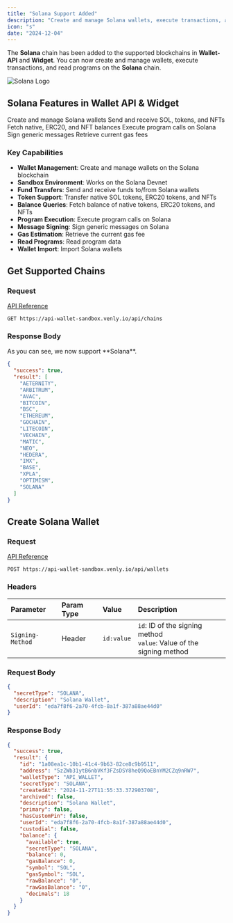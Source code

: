 ```yaml
---
title: "Solana Support Added"
description: "Create and manage Solana wallets, execute transactions, and interact with programs"
icon: "s"
date: "2024-12-04"
---
```


The **Solana** chain has been added to the supported blockchains in **Wallet-API** and **Widget**. You can now create and manage wallets, execute transactions, and read programs on the **Solana** chain.

<Frame>
  <img src="https://files.readme.io/86e1c26aaeded6ef928effea0d6a52ac7395acc296807a5fc47ac3bc707583e5-image.png" alt="Solana Logo" />
</Frame>

## Solana Features in Wallet API & Widget

<CardGroup cols={3}>
  <Card title="Create Wallets" icon="wallet">
    Create and manage Solana wallets
  </Card>
  
  <Card title="Transfers" icon="money-bill-transfer">
    Send and receive SOL, tokens, and NFTs
  </Card>
  
  <Card title="Balances" icon="scale-balanced">
    Fetch native, ERC20, and NFT balances
  </Card>
  
  <Card title="Program Calls" icon="code">
    Execute program calls on Solana
  </Card>
  
  <Card title="Sign Messages" icon="signature">
    Sign generic messages
  </Card>
  
  <Card title="Gas Fees" icon="gas-pump">
    Retrieve current gas fees
  </Card>
</CardGroup>

### Key Capabilities

- **Wallet Management**: Create and manage wallets on the Solana blockchain
- **Sandbox Environment**: Works on the Solana Devnet
- **Fund Transfers**: Send and receive funds to/from Solana wallets
- **Token Support**: Transfer native SOL tokens, ERC20 tokens, and NFTs
- **Balance Queries**: Fetch balance of native tokens, ERC20 tokens, and NFTs
- **Program Execution**: Execute program calls on Solana
- **Message Signing**: Sign generic messages on Solana
- **Gas Estimation**: Retrieve the current gas fee
- **Read Programs**: Read program data
- **Wallet Import**: Import Solana wallets

## Get Supported Chains

### Request

[API Reference](https://docs.venly.io/reference/secrettypes_1)

```http
GET https://api-wallet-sandbox.venly.io/api/chains
```

### Response Body

<Info>
As you can see, we now support **Solana**.
</Info>

```json
{
  "success": true,
  "result": [
    "AETERNITY",
    "ARBITRUM",
    "AVAC",
    "BITCOIN",
    "BSC",
    "ETHEREUM",
    "GOCHAIN",
    "LITECOIN",
    "VECHAIN",
    "MATIC",
    "NEO",
    "HEDERA",
    "IMX",
    "BASE",
    "XPLA",
    "OPTIMISM",
    "SOLANA"
  ]
}
```

## Create Solana Wallet

### Request

[API Reference](https://docs.venly.io/reference/createwallet)

```http
POST https://api-wallet-sandbox.venly.io/api/wallets
```

### Headers

| Parameter | Param Type | Value | Description |
|:----------|:-----------|:------|:------------|
| `Signing-Method` | Header | `id:value` | `id`: ID of the signing method<br/>`value`: Value of the signing method |

### Request Body

```json
{
  "secretType": "SOLANA",
  "description": "Solana Wallet",
  "userId": "eda7f8f6-2a70-4fcb-8a1f-387a88ae44d0"
}
```

### Response Body

```json
{
  "success": true,
  "result": {
    "id": "1a08ea1c-10b1-41c4-9b63-82ce8c9b9511",
    "address": "5zZWb31ytB6nbVKf3FZsDSY8heQ9QoEBnYM2CZq9nRW7",
    "walletType": "API_WALLET",
    "secretType": "SOLANA",
    "createdAt": "2024-11-27T11:55:33.372903708",
    "archived": false,
    "description": "Solana Wallet",
    "primary": false,
    "hasCustomPin": false,
    "userId": "eda7f8f6-2a70-4fcb-8a1f-387a88ae44d0",
    "custodial": false,
    "balance": {
      "available": true,
      "secretType": "SOLANA",
      "balance": 0,
      "gasBalance": 0,
      "symbol": "SOL",
      "gasSymbol": "SOL",
      "rawBalance": "0",
      "rawGasBalance": "0",
      "decimals": 18
    }
  }
}
